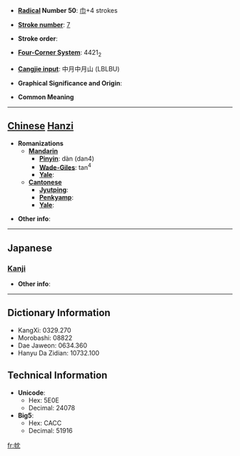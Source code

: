 * '''[[Wiktionary:Chinese radical index| Radical]] Number 50''': [[Wiktionary:Chinese radical index 巾|巾]]+4 strokes

* '''[[Wiktionary:Chinese total strokes index|Stroke number]]''': [[Wiktionary:Chinese total strokes index 7|7]]

* '''Stroke order''': 

* '''[[Wiktionary:Chinese four corner index|Four-Corner System]]''': 4421<sub>2</sub>

* '''[[Wiktionary:Chinese Cangjie index|Cangjie input]]''': 中月中月山 (LBLBU)

* '''Graphical Significance and Origin''': 

* '''Common Meaning'''

----

== [[Chinese]] [[Hanzi]] ==

* '''Romanizations'''
** '''[[Mandarin]]'''
*** '''[[Pinyin]]''': dàn (dan4)
*** '''[[Wade-Giles]]''': tan<sup>4</sup>
*** '''[[Yale]]''': 
** '''[[Cantonese]]'''
*** '''[[Jyutping]]''':
*** '''[[Penkyamp]]''': 
*** '''[[Yale]]''': 

* '''Other info''': 

----

==Japanese==
===[[Kanji]]===
{{kanji|on readings=[[たん]] (tan), [[とん]] (ton)|kun readings=}}

* '''Other info''':  

----

== Dictionary Information ==

* KangXi: 0329.270
* Morobashi: 08822
* Dae Jaweon: 0634.360
* Hanyu Da Zidian: 10732.100

== Technical Information ==

* '''Unicode''':
** Hex: 5E0E
** Decimal: 24078
* '''Big5''':
** Hex: CACC
** Decimal: 51916

[[fr:帎]]